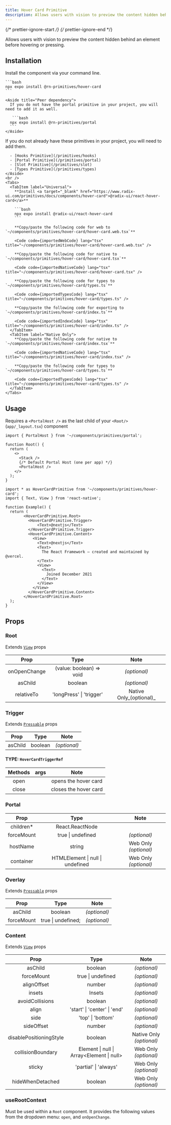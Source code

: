 ```yaml
---
title: Hover Card Primitive
description: Allows users with vision to preview the content hidden behind an element before hovering or pressing.
---
```


{/* prettier-ignore-start */}
{/* prettier-ignore-end */}


Allows users with vision to preview the content hidden behind an element before hovering or pressing.

## Installation

<Tabs>
  <TabItem label="NPM">

  Install the component via your command line.

    ```bash
    npx expo install @rn-primitives/hover-card
    ```

    <Aside title="Peer dependency">
      If you do not have the portal primitive in your project, you will need to add it as well.

       ```bash
      npx expo install @rn-primitives/portal
      ```
    </Aside>

  </TabItem>
  <TabItem label="Manual">
    <Aside title="Uses shared primitives">
      If you do not already have these primitives in your project, you will need to add them.

      - [Hooks Primitive](/primitives/hooks)
      - [Portal Primitive](/primitives/portal)
      - [Slot Primitive](/primitives/slot)
      - [Types Primitive](/primitives/types)
    </Aside>
    <br />
    <Tabs>
      <TabItem label="Universal">
        **Install <a target="_blank" href="https://www.radix-ui.com/primitives/docs/components/hover-card">@radix-ui/react-hover-card</a>**

        ```bash
        npx expo install @radix-ui/react-hover-card
        ```

        **Copy/paste the following code for web to  `~/components/primitives/hover-card/hover-card.web.tsx`**

        <Code code={importedWebCode} lang="tsx" title="~/components/primitives/hover-card/hover-card.web.tsx" />

        **Copy/paste the following code for native to  `~/components/primitives/hover-card/hover-card.tsx`**

        <Code code={importedNativeCode} lang="tsx" title="~/components/primitives/hover-card/hover-card.tsx" />

        **Copy/paste the following code for types to  `~/components/primitives/hover-card/types.ts`**

        <Code code={importedTypesCode} lang="tsx" title="~/components/primitives/hover-card/types.ts" />

        **Copy/paste the following code for exporting to  `~/components/primitives/hover-card/index.ts`**

        <Code code={importedIndexCode} lang="tsx" title="~/components/primitives/hover-card/index.ts" />
      </TabItem>
      <TabItem label="Native Only">
        **Copy/paste the following code for native to  `~/components/primitives/hover-card/index.tsx`**

        <Code code={importedNativeCode} lang="tsx" title="~/components/primitives/hover-card/index.tsx" />

        **Copy/paste the following code for types to  `~/components/primitives/hover-card/types.ts`**

        <Code code={importedTypesCode} lang="tsx" title="~/components/primitives/hover-card/types.ts" />
      </TabItem>
    </Tabs>
  </TabItem>
</Tabs>

## Usage

<Aside type="caution">

  Requires a `<PortalHost />` as the last child of your `<Root/>` (`app/_layout.tsx`) component

  ```tsx
  import { PortalHost } from '~/components/primitives/portal';

  function Root() {
    return (
      <>
        <Stack />
        {/* Default Portal Host (one per app) */}
        <PortalHost />
      </>
    );
  }
  ```

</Aside>

```tsx
import * as HoverCardPrimitive from '~/components/primitives/hover-card';
import { Text, View } from 'react-native';

function Example() {
  return (
        <HoverCardPrimitive.Root>
          <HoverCardPrimitive.Trigger>
              <Text>@nextjs</Text>
          </HoverCardPrimitive.Trigger>
          <HoverCardPrimitive.Content>
            <View>
              <Text>@nextjs</Text>
              <Text>
                The React Framework – created and maintained by @vercel.
              </Text>
              <View>
                <Text>
                  Joined December 2021
                </Text>
              </View>
            </View>
          </HoverCardPrimitive.Content>
        </HoverCardPrimitive.Root>
  );
}
```

## Props

### Root

Extends [`View`](https://reactnative.dev/docs/view#props) props

|     Prop     |           Type           |     Note     |
| :----------: | :----------------------: | :----------: |
| onOpenChange | (value: boolean) => void | _(optional)_ |
|   asChild    |         boolean          |       _(optional)_      |
|  relativeTo  | 'longPress' \| 'trigger' | Native Only_(optional)_ |

### Trigger

Extends [`Pressable`](https://reactnative.dev/docs/pressable#props) props

|  Prop   |  Type   |     Note     |
| :-----: | :-----: | :----------: |
| asChild | boolean | _(optional)_ |

#### TYPE: `HoverCardTriggerRef`

| Methods |  args   |          Note            |
| :-----: | :-----: | :----------------------: |
|  open   |         | opens the hover card  |
|  close  |         | closes the hover card |

### Portal

|    Prop    |               Type               |         Note          |
| :--------: | :------------------------------: | :-------------------: |
| children\* |         React.ReactNode          |                       |
| forceMount |        true \| undefined         |     _(optional)_      |
|  hostName  |              string              | Web Only _(optional)_ |
| container  | HTMLElement \| null \| undefined | Web Only _(optional)_ |

### Overlay

Extends [`Pressable`](https://reactnative.dev/docs/pressable#props) props

|    Prop    |        Type        |     Note     |
| :--------: | :----------------: | :----------: |
|  asChild   |      boolean       | _(optional)_ |
| forceMount | true \| undefined; | _(optional)_ |

### Content

Extends [`View`](https://reactnative.dev/docs/view#props) props

|          Prop           |                     Type                     |           Note           |
| :---------------------: | :------------------------------------------: | :----------------------: |
|         asChild         |                   boolean                    |       _(optional)_       |
|       forceMount        |              true \| undefined               |       _(optional)_       |
|       alignOffset       |                    number                    |       _(optional)_       |
|         insets          |                    Insets                    |       _(optional)_       |
|     avoidCollisions     |                   boolean                    |       _(optional)_       |
|          align          |         'start' \| 'center' \| 'end'         |       _(optional)_       |
|          side           |              'top' \| 'bottom'               |       _(optional)_       |
|       sideOffset        |                    number                    |       _(optional)_       |
| disablePositioningStyle |                   boolean                    | Native Only _(optional)_ |
|    collisionBoundary    |  Element \| null \| Array\<Element \| null>  |  Web Only _(optional)_   |
|         sticky          |            'partial' \| 'always'             |  Web Only _(optional)_   |
|    hideWhenDetached     |                   boolean                    |  Web Only _(optional)_   |

### useRootContext

Must be used within a `Root` component. It provides the following values from the dropdown menu: `open`, and `onOpenChange`.
